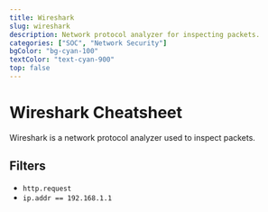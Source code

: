 ```yaml
---
title: Wireshark
slug: wireshark
description: Network protocol analyzer for inspecting packets.
categories: ["SOC", "Network Security"]
bgColor: "bg-cyan-100"
textColor: "text-cyan-900"
top: false
---
```


# Wireshark Cheatsheet

Wireshark is a network protocol analyzer used to inspect packets.

## Filters

- `http.request`
- `ip.addr == 192.168.1.1`
